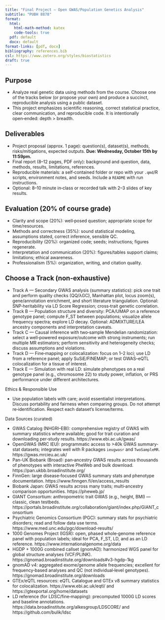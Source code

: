 ```yaml
---
title: "Final Project — Open GWAS/Population Genetics Analysis"
subtitle: "PUBH 8878"
format:
  html:
    html-math-method: katex
    code-tools: true
  pdf: default
  docx: default
format-links: [pdf, docx]
bibliography: references.bib
csl: https://www.zotero.org/styles/biostatistics
draft: true
---
```


## Purpose

- Analyze real genetic data using methods from the course. Choose one of the tracks below (or propose your own) and produce a succinct, reproducible analysis using a public dataset.
- This project emphasizes scientific reasoning, correct statistical practice, clear communication, and reproducible code. It is intentionally open‑ended: depth > breadth.

## Deliverables

- Project proposal (approx. 1 page): question(s), dataset(s), methods, risks/mitigations, expected outputs. **Due: Wednesday, October 15th by 11:59pm.** 
- Final report (8–12 pages, PDF only): background and question, data, methods, results, limitations, references.
- Reproducible materials: a self‑contained folder or repo with your `.qmd`/R scripts, environment notes, and seeds. Include a `README` with run instructions.
- Optional: 8–10 minute in‑class or recorded talk with 2–3 slides of key results.

## Evaluation (20% of course grade)

- Clarity and scope (20%): well‑posed question; appropriate scope for time/resources.
- Methods and correctness (35%): sound statistical modeling, assumptions stated, correct inference, sensible QC.
- Reproducibility (20%): organized code; seeds; instructions; figures regenerate.
- Interpretation and communication (20%): figures/tables support claims; limitations; ethical awareness.
- Professionalism (5%): organization, writing, and citation quality.

## Choose a Track (non‑exhaustive)

- Track A — Secondary GWAS analysis (summary statistics): pick one trait and perform quality checks (QQ/λGC), Manhattan plot, locus zoom(s), gene/annotation enrichment, and short literature triangulation. Optional: SNP‑heritability via LD Score Regression; cross‑trait genetic correlation.
- Track B — Population structure and diversity: PCA/UMAP on a reference genotype panel; compute F_ST between populations; visualize allele frequency spectra; explore LD decay. Optional: ADMIXTURE/LEA ancestry components and interpretation caveats.
- Track C — Causal inference with two‑sample Mendelian randomization: select a well‑powered exposure/outcome with strong instruments; run multiple MR estimators; perform sensitivity and heterogeneity checks; discuss assumptions and violations.
- Track D — Fine‑mapping or colocalization: focus on 1–2 loci; use LD from a reference panel; apply SuSiE/FINEMAP; or test GWAS–eQTL colocalization for a tissue of interest.
- Track E — Simulation with real LD: simulate phenotypes on a real genotype panel (e.g., chromosome 22) to study power, inflation, or PRS performance under different architectures.

Ethics & Responsible Use

- Use population labels with care; avoid essentialist interpretations. Discuss portability and fairness when comparing groups. Do not attempt re‑identification. Respect each dataset’s license/terms.

Data Sources (curated)

- GWAS Catalog (NHGRI–EBI): comprehensive registry of GWAS with summary statistics where available; good for trait curation and downloading per‑study results. https://www.ebi.ac.uk/gwas/
- OpenGWAS (MRC IEU): programmatic access to >40k GWAS summary-stat datasets; integrates well with R packages `ieugwasr` and `TwoSampleMR`. https://gwas.mrcieu.ac.uk/
- Pan-UK Biobank (Broad): pan‑ancestry GWAS results across thousands of phenotypes with interactive PheWeb and bulk download. https://pan.ukbb.broadinstitute.org/
- FinnGen: large disease‑focused GWAS summary stats and phenotype documentation. https://www.finngen.fi/en/access_results
- Biobank Japan: GWAS results across many traits; multi‑ancestry comparison opportunities. https://pheweb.jp/
- GIANT Consortium: anthropometric trait GWAS (e.g., height, BMI) — classic, clean testbeds. https://portals.broadinstitute.org/collaboration/giant/index.php/GIANT_consortium
- Psychiatric Genomics Consortium (PGC): summary stats for psychiatric disorders; read and follow data use terms. https://www.med.unc.edu/pgc/download-results/
- 1000 Genomes Project (IGSR): open, phased whole‑genome reference panel with population labels; ideal for PCA, F_ST, LD, and as an LD reference. https://www.internationalgenome.org/data
- HGDP + 1000G combined callset (gnomAD): harmonized WGS panel for global structure analyses (VCF/PLINK). https://gnomad.broadinstitute.org/downloads#v3-hgdp-1kg
- gnomAD v4: aggregated exome/genome allele frequencies; excellent for frequency‑based analyses and QC (not individual‑level genotypes). https://gnomad.broadinstitute.org/downloads
- GTEx/eQTL resources: eQTL Catalogue and GTEx v8 summary statistics for colocalization. https://www.ebi.ac.uk/eqtl/ and https://gtexportal.org/home/datasets
- LD reference (for LDSC/fine‑mapping): precomputed 1000G LD scores and baseline annotations. https://data.broadinstitute.org/alkesgroup/LDSCORE/ and https://github.com/bulik/ldsc
